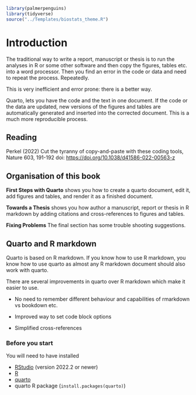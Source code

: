 ```r
library(palmerpenguins)
library(tidyverse)
source("../Templates/biostats_theme.R")
```

# Introduction

The traditional way to write a report, manuscript or thesis is to run the analyses in R or some other software and then copy the figures, tables etc. into a word processor. Then you find an error in the code or data and need to repeat the process. Repeatedly.

This is very inefficient and error prone: there is a better way.

Quarto, lets you have the code and the text in one document. If the code or the data are updated, new versions of the figures and tables are automatically generated and inserted into the corrected document. This is a much more reproducible process.

::: callout-note
## Reading

Perkel (2022) Cut the tyranny of copy-and-paste with these coding tools, Nature 603, 191-192 doi: <https://doi.org/10.1038/d41586-022-00563-z>
:::

## Organisation of this book

**First Steps with Quarto** shows you how to create a quarto document, edit it, add figures and tables, and render it as a finished document.

**Towards a Thesis** shows you how author a manuscript, report or thesis in R markdown by adding citations and cross-references to figures and tables.

**Fixing Problems** The final section has some trouble shooting suggestions.

::: callout-note
## Quarto and R markdown

Quarto is based on R markdown. If you know how to use R markdown, you know how to use quarto as almost any R markdown document should also work with quarto.

There are several improvements in quarto over R markdown which make it easier to use.

-   No need to remember different behaviour and capabilities of rmarkdown vs bookdown etc.

-   Improved way to set code block options

-   Simplified cross-references
:::

### Before you start {.unnumbered .facta .toc-ignore}

You will need to have installed

-   [RStudio](https://www.rstudio.com/products/rstudio/) (version 2022.2 or newer)
-   [R](https://cran.r-project.org/)
-   [quarto](https://quarto.org/docs/get-started/ "Download quarto")
-   quarto R package (`install.packages(quarto)`)
